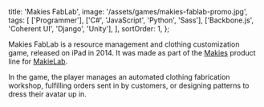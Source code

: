 
  title: 'Makies FabLab',
  image: '/assets/games/makies-fablab-promo.jpg',
  tags: [
    ['Programmer'],
    ['C#', 'JavaScript', 'Python', 'Sass'],
    ['Backbone.js', 'Coherent UI', 'Django', 'Unity'],
  ],
  sortOrder: 1,
};

Makies FabLab is a resource management and clothing customization game, released
on iPad in 2014. It was made as part of the [Makies](https://mymakie.com/)
product line for [MakieLab](https://mymakie.com/).

In the game, the player manages an automated clothing fabrication workshop,
fulfilling orders sent in by customers, or designing patterns to dress their
avatar up in.

<MarkdownYouTube title='Makies FabLab Trailer' videoId='-w61oqAx4gI' />
